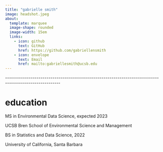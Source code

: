```yaml
---
title: "gabrielle smith"
image: headshot.jpeg
about:
  template: marquee
  image-shape: rounded
  image-width: 15em
  links: 
    - icon: github
      text: GitHub
      href: https://github.com/gabriellensmith
    - icon: envelope
      text: Email
      href: mailto:gabriellesmith@ucsb.edu
---
```


\-\-\-\-\-\-\-\-\-\-\-\-\-\-\-\-\-\-\-\-\-\-\-\-\-\-\-\-\-\-\-\-\-\-\-\-\-\-\-\-\-\-\-\-\-\-\-\-\-\-\-\-\-\-\-\-\-\-\-\-\-\-\-\-\-\-\-\-\-\-\-\-\-\-\-\-\-\-\-\-\-\-\-\-\-\-\-\-\-\-\-\-\-\-\-\-\-\-\-\-\-\-\-\-\--

<div>

<h1>education</h1>

<p> MS in Environmental Data Science, expected 2023</p>

<p class='custom-subtitle'>UCSB Bren School of Environmental Science and Management</p>

<p>BS in Statistics and Data Science, 2022</p>

<p class='custom-subtitle'>University of California, Santa Barbara</p>

</div>
